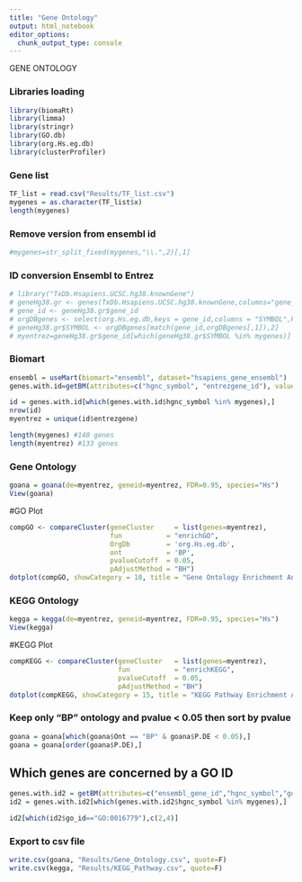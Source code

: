 ```yaml
---
title: "Gene Ontology"
output: html_notebook
editor_options: 
  chunk_output_type: console
---
```



############################# GENE ONTOLOGY #############################


### Libraries loading ###

```r
library(biomaRt)
library(limma)
library(stringr)
library(GO.db)
library(org.Hs.eg.db)
library(clusterProfiler)
```


### Gene list ###

```r
TF_list = read.csv("Results/TF_list.csv")
mygenes = as.character(TF_list$x)
length(mygenes)
```


### Remove version from ensembl id ###

```r
#mygenes=str_split_fixed(mygenes,"\\.",2)[,1]
```

### ID conversion Ensembl to Entrez ###

```r
# library("TxDb.Hsapiens.UCSC.hg38.knownGene")
# geneHg38.gr <- genes(TxDb.Hsapiens.UCSC.hg38.knownGene,columns="gene_id")
# gene_id <- geneHg38.gr$gene_id
# orgDBgenes <- select(org.Hs.eg.db,keys = gene_id,columns = "SYMBOL",keytype = "ENTREZID")
# geneHg38.gr$SYMBOL <- orgDBgenes[match(gene_id,orgDBgenes[,1]),2]
# myentrez=geneHg38.gr$gene_id[which(geneHg38.gr$SYMBOL %in% mygenes)]
```



### Biomart ###

```r
ensembl = useMart(biomart="ensembl", dataset="hsapiens_gene_ensembl")
genes.with.id=getBM(attributes=c("hgnc_symbol", "entrezgene_id"), values=mygenes, mart= ensembl)

id = genes.with.id[which(genes.with.id$hgnc_symbol %in% mygenes),]
nrow(id)
myentrez = unique(id$entrezgene)

length(mygenes) #140 genes
length(myentrez) #133 genes
```



### Gene Ontology ###
```r
goana = goana(de=myentrez, geneid=myentrez, FDR=0.95, species="Hs")
View(goana)
```


#GO Plot
```r
compGO <- compareCluster(geneCluster     = list(genes=myentrez),
                         fun           = "enrichGO",
                         OrgDb         = 'org.Hs.eg.db',
                         ont           = 'BP',
                         pvalueCutoff  = 0.05,
                         pAdjustMethod = "BH")
dotplot(compGO, showCategory = 10, title = "Gene Ontology Enrichment Analysis")
```



### KEGG Ontology ###
```r
kegga = kegga(de=myentrez, geneid=myentrez, FDR=0.95, species="Hs")
View(kegga)
```


#KEGG Plot
```r
compKEGG <- compareCluster(geneCluster   = list(genes=myentrez),
                           fun           = "enrichKEGG",
                           pvalueCutoff  = 0.05,
                           pAdjustMethod = "BH")
dotplot(compKEGG, showCategory = 15, title = "KEGG Pathway Enrichment Analysis")
```



### Keep only "BP" ontology and pvalue < 0.05 then sort by pvalue ###
```r
goana = goana[which(goana$Ont == "BP" & goana$P.DE < 0.05),]
goana = goana[order(goana$P.DE),]
```



## Which genes are concerned by a GO ID
```r
genes.with.id2 = getBM(attributes=c("ensembl_gene_id","hgnc_symbol","go_id", "description"), values=mygenes, mart=ensembl)
id2 = genes.with.id2[which(genes.with.id2$hgnc_symbol %in% mygenes),]

id2[which(id2$go_id=="GO:0016779"),c(2,4)]
```


### Export to csv file ###
```r
write.csv(goana, "Results/Gene_Ontology.csv", quote=F)
write.csv(kegga, "Results/KEGG_Pathway.csv", quote=F)
```

